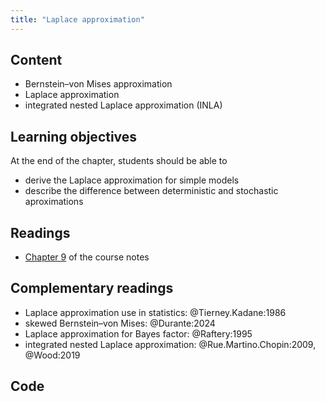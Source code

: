 ```yaml
---
title: "Laplace approximation"
---
```



## Content

- Bernstein--von Mises approximation
- Laplace approximation
- integrated nested Laplace approximation (INLA)

## Learning objectives

At the end of the chapter, students should be able to

- derive the Laplace approximation for simple models
- describe the difference between deterministic and stochastic aproximations



## Readings

- [Chapter 9](https://lbelzile.github.io/MATH80601A/laplace.html) of the course notes


## Complementary readings

- Laplace approximation use in statistics: @Tierney.Kadane:1986
- skewed Bernstein--von Mises: @Durante:2024
- Laplace approximation for Bayes factor: @Raftery:1995
- integrated nested Laplace approximation: @Rue.Martino.Chopin:2009, @Wood:2019

<!--
## Slides


<p class="text-center"><a class="btn btn-success btn-lg" target="_blank" href="../slides/bayesmod-slides9.html">{{< fa arrow-up-right-from-square >}} &ensp;View all slides in new window</a> <a class="btn btn-success btn-lg" target="_blank" href="../slides/bayesmod-slides9.pdf" role="button">{{< fa file-pdf >}} &ensp;Download PDF of all slides</a></p>


<div class="ratio ratio-16x9">
<iframe class="slide-deck" src="../slides/bayesmod-slides9.html"></iframe>
</div>

-->

## Code
